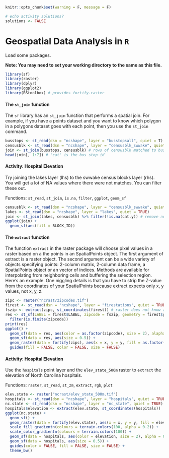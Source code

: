 ```r
knitr::opts_chunk$set(warning = F, message = F)

# echo activity solutions?
solutions <- FALSE
```

# Geospatial Data Analysis in `R`

Load some packages.

**Note: You may need to set your working directory to the same as this file.**

```r
library(sf)
library(raster)
library(dplyr)
library(ggplot2)
library(RStoolbox) # provides fortify.raster
```

#### The `st_join` function

The `sf` library has an `st_join` function that performs a spatial join. For example, if you have a points dataset and you want to know which polygon in a polygons dataset goes with each point, then you use the `st_join` command.

```r
busstops <- st_read(dsn = "ncshape", layer = "busstopsall", quiet = T)
censusblk <- st_read(dsn = "ncshape", layer = "censusblk_swwake", quiet = T)
join <- st_join(busstops, censusblk) # rows of censusblk matched to bus stops
head(join[, 1:7]) # 'cat' is the bus stop id
```

#### Activity: Hospital Elevation
Try joining the lakes layer (lhs) to the swwake census blocks layer (rhs). You will get a lot of NA values where there were not matches. You can filter these out.

Functions: `st_read`, `st_join`, `is.na`, `filter`, `ggplot`, `geom_sf`

```r
censusblk <- st_read(dsn = "ncshape", layer = "censusblk_swwake", quiet = TRUE)
lakes <- st_read(dsn = "ncshape", layer = "lakes", quiet = TRUE)
join <- st_join(lakes, censusblk) %>% filter(!is.na(cat.y)) # remove non-matching rows
ggplot(join) +
  geom_sf(aes(fill = BLOCK_ID))
```

#### The `extract` function

The function `extract` in the raster package will choose pixel values in a raster based on a the points in an SpatialPoints object. The first argument of extract is a raster object. The second argument can be a wide variety of objects specifying points: 2-column matrix, 2-column  data frame, a SpatialPoints object or an vector of indices. Methods are available for interpolating from neighboring cells and buffering the selection region. Here's an example. One niggling details is that you have to strip the Z-value from the coordinates of your SpatialPoints because extract expects only x, y values, not x, y, z.

```r
zipc <- raster("ncrast/zipcodes.tif")
firest <- st_read(dsn = "ncshape", layer = "firestations", quiet = TRUE) %>% st_zm() # remove z-values
fszip <- extract(zipc, st_coordinates(firest)) # raster does not know about sf objects
res <- st_sf(LABEL = firest$LABEL, zipcode = fszip, geometry = firest$geometry) %>%
  filter(is.finite(zipcode))
print(res)
ggplot() +
  geom_sf(data = res, aes(color = as.factor(zipcode), size = 2), alapha = 0.1) +
  geom_sf(data = res, aes(size = 0.5)) +
  geom_raster(data = fortify(zipc), aes(x = x, y = y, fill = as.factor(zipcodes)), alpha = 0.5) +
  guides(fill = FALSE, color = FALSE, size = FALSE)
```

#### Activity: Hospital Elevation
Use the `hospitals` point layer and the `elev_state_500m` raster to `extract` the elevation of North Carolina hospitals.

Functions: `raster`, `st_read`, `st_zm`, `extract`, `rgb`, `plot`

```r
elev.state <- raster("ncrast/elev_state_500m.tif")
hospitals <- st_read(dsn = "ncshape", layer = "hospitals", quiet = TRUE) %>% st_zm()
nc.state <- st_read(dsn = "ncshape", layer = "nc_state", quiet = TRUE) %>% st_zm()
hospitals$elevation <- extract(elev.state, st_coordinates(hospitals))
ggplot(nc.state) +
  geom_sf() +
  geom_raster(data = fortify(elev.state), aes(x = x, y = y, fill = elev_state_500m)) +
  scale_fill_gradientn(colours = terrain.colors(100, alpha = 0.2)) +
  scale_color_gradientn(colours = terrain.colors(100)) +
  geom_sf(data = hospitals, aes(color = elevation, size = 2), alpha = 0.5) +
  geom_sf(data = hospitals, aes(size = 0.5)) +
  guides(color = FALSE, fill = FALSE, size = FALSE) +
  theme_bw()
```


